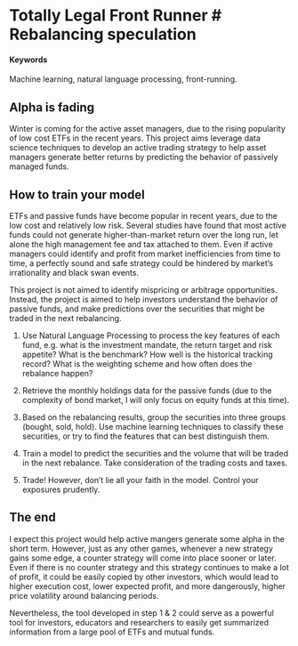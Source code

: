 # Totally Legal Front Runner # Rebalancing speculation

#### Keywords

Machine learning, natural language processing, front-running.

## Alpha is fading

Winter is coming for the active asset managers, due to the rising popularity of low cost ETFs in the recent years. This project aims leverage data science techniques to develop an active trading strategy to help asset managers generate better returns by predicting the behavior of passively managed funds.

## How to train your model

ETFs and passive funds have become popular in recent years, due to the low cost and relatively low risk. Several studies have found that most active funds could not generate higher-than-market return over the long run, let alone the high management fee and tax attached to them. Even if active managers could identify and profit from market inefficiencies from time to time, a perfectly sound and safe strategy could be hindered by market's irrationality and black swan events.

This project is not aimed to identify mispricing or arbitrage opportunities. Instead, the project is aimed to help investors understand the behavior of passive funds, and make predictions over the securities that might be traded in the next rebalancing.

1. Use Natural Language Processing to process the key features of each fund, e.g. what is the investment mandate, the return target and risk appetite? What is the benchmark? How well is the historical tracking record? What is the weighting scheme and how often does the rebalance happen?

2. Retrieve the monthly holdings data for the passive funds (due to the complexity of bond market, I will only focus on equity funds at this time).

3. Based on the rebalancing results, group the securities into three groups (bought, sold, hold). Use machine learning techniques to classify these securities, or try to find the features that can best distinguish them.

4. Train a model to predict the securities and the volume that will be traded in the next rebalance. Take consideration of the trading costs and taxes. 

5. Trade! However, don't lie all your faith in the model. Control your exposures prudently.


## The end

I expect this project would help active mangers generate some alpha in the short term. However, just as any other games, whenever a new strategy gains some edge, a counter strategy will come into place sooner or later. Even if there is no counter strategy and this strategy continues to make a lot of profit, it could be easily copied by other investors, which would lead to higher execution cost, lower expected profit, and more dangerously, higher price volatility around balancing periods.

Nevertheless, the tool developed in step 1 & 2 could serve as a powerful tool for investors, educators and researchers to easily get summarized information from a large pool of ETFs and mutual funds.
